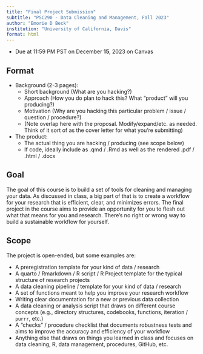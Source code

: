 ```yaml
---
title: "Final Project Submission"
subtitle: "PSC290 - Data Cleaning and Management, Fall 2023"
author: "Emorie D Beck"
institution: "University of California, Davis"
format: html
---
```


-   Due at 11:59 PM PST on December **15**, 2023 on Canvas

## Format

-   Background (2-3 pages):
    -   Short background (What are you hacking?)
    -   Approach (How you do plan to hack this? What "product" will you producing?)
    -   Motivation (Why are you hacking this particular problem / issue / question / procedure?)
    -   (Note overlap here with the proposal. Modify/expand/etc. as needed. Think of it sort of as the cover letter for what you're submitting)
-   The product:
    -   The actual thing you are hacking / producing (see scope below)
    -   If code, ideally include as .qmd / .Rmd as well as the rendered .pdf / .html / .docx

## Goal

The goal of this course is to build a set of tools for cleaning and managing your data. As discussed in class, a big part of that is to create a workflow for your research that is efficient, clear, and minimizes errors. The final project in the course aims to provide an opportunity for you to flesh out what that means for you and research. There's no right or wrong way to build a sustainable workflow for yourself.

## Scope

The project is open-ended, but some examples are:

-   A preregistration template for your kind of data / research
-   A quarto / Rmarkdown / R script / R Project template for the typical structure of research projects
-   A data cleaning pipeline / template for your kind of data / research
-   A set of functions meant to help you improve your research workflow
-   Writing clear documentation for a new or previous data collection
-   A data cleaning or analysis script that draws on different course concepts (e.g., directory structures, codebooks, functions, iteration / `purrr`, etc.)
-   A "checks" / procedure checklist that documents robustness tests and aims to improve the accuracy and efficiency of your workflow
-   Anything else that draws on things you learned in class and focuses on data cleaning, R, data management, procedures, GitHub, etc.
